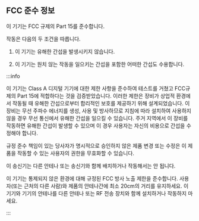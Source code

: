 ## FCC 준수 정보

이 기기는 FCC 규제의 Part 15를 준수합니다.

작동은 다음의 두 조건을 따릅니다.

1. 이 기기는 유해한 간섭을 발생시키지 않습니다.

1. 이 기기는 원치 않는 작동을 일으키는 간섭을 포함한 어떠한 간섭도 수용합니다.

:::info

이 기기는 Class A 디지털 기기에 대한 제한 사항을 준수하여 테스트를 거쳤고 FCC규제의 Part 15에 적합하다는 것을 검증받았습니다. 이러한 제한은 장비가 상업적 환경에서 작동될 때 유해한 간섭으로부터 합리적인 보호를 제공하기 위해 설계되었습니다. 이 장비는 무선 주파수 에너지를 생성, 사용 및 방사하므로 지침에 따라 설치하여 사용하지 않을 경우 무선 통신에서 유해한 간섭을 일으킬 수 있습니다. 주거 지역에서 이 장비를 작동하면 유해한 간섭이 발생할 수 있으며 이 경우 사용자는 자신의 비용으로 간섭을 수정해야 합니다.

규정 준수 책임이 있는 당사자가 명시적으로 승인하지 않은 제품 변경 또는 수정은 이 제품을 작동할 수 있는 사용자의 권한을 무효화할 수 있습니다.

이 송신기는 다른 안테나 또는 송신기와 함께 배치하거나 작동해서는 안 됩니다.

이 기기는 통제되지 않은 환경에 대해 규정된 FCC 방사 노출 제한을 준수합니다. 사용자(또는 근처의 다른 사람)와 제품의 안테나간에 최소 20cm의 거리를 유지하세요. 이 기기와 기기의 안테나를 다른 안테나 또는 RF 전송 장치와 함께 설치하거나 작동하지 마세요.

:::